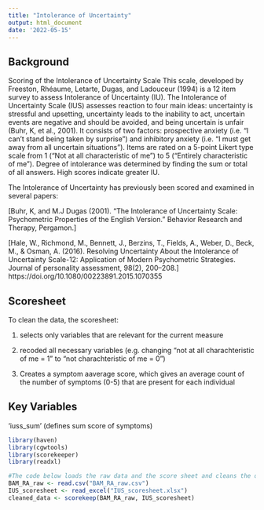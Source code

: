 ```yaml
---
title: "Intolerance of Uncertainty"
output: html_document
date: '2022-05-15'
---
```

## Background
Scoring of the Intolerance of Uncertainty Scale
This scale, developed by Freeston, Rhéaume, Letarte, Dugas, and Ladouceur (1994) is a 12 item survey to assess Intolerance of Uncertainty (IU). The Intolerance of Uncertainty Scale (IUS) assesses reaction to four main ideas: uncertainty is stressful and upsetting, uncertainty leads to the inability to act, uncertain events are negative and should be avoided, and being uncertain is unfair (Buhr, K, et al., 2001). It consists of two factors: prospective anxiety (i.e. “I can’t stand being taken by surprise”) and inhibitory anxiety (i.e. “I must get away from all uncertain situations”). Items are rated on a 5-point Likert type scale from 1 ("Not at all characteristic of me") to 5 ("Entirely characteristic of me"). Degree of intolerance was determined by finding the sum or total of all answers. High scores indicate greater IU. 

The Intolerance of Uncertainty has previously been scored and examined in several papers:

[Buhr, K, and M.J Dugas (2001). “The Intolerance of Uncertainty Scale: Psychometric Properties of the English Version.” Behavior Research and Therapy, Pergamon.]  

[Hale, W., Richmond, M., Bennett, J., Berzins, T., Fields, A., Weber, D., Beck, M., & Osman, A. (2016). Resolving Uncertainty About the Intolerance of Uncertainty Scale-12: Application 
of Modern Psychometric Strategies. Journal of personality assessment, 98(2), 200–208.] https://doi.org/10.1080/00223891.2015.1070355

## Scoresheet
To clean the data, the scoresheet:

(1) selects only variables that are relevant for the current measure

(2) recoded all necessary variables (e.g. changing "not at all charachteristic of me = 1" to "not charachteristic of me = 0")

(3) Creates a symptom aaverage score, which gives an average count of the number of symptoms (0-5) that are present for each individual

## Key Variables
'iuss_sum' (defines sum score of symptoms)

```r
library(haven)
library(cgwtools)
library(scorekeeper)
library(readxl)
```

```r
#The code below loads the raw data and the score sheet and cleans the data
BAM_RA_raw <- read.csv("BAM_RA_raw.csv")
IUS_scoresheet <- read_excel("IUS_scoresheet.xlsx")
cleaned_data <- scorekeep(BAM_RA_raw, IUS_scoresheet)
```

